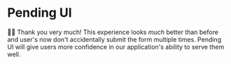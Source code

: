 # Pending UI

👨‍💼 Thank you very much! This experience looks _much_ better than before and
user's now don't accidentally submit the form multiple times. Pending UI will
give users more confidence in our application's ability to serve them well.
